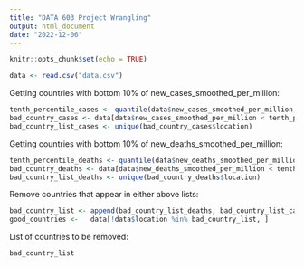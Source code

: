 ```yaml
---
title: "DATA 603 Project Wrangling"
output: html_document
date: "2022-12-06"
---
```


```r
knitr::opts_chunk$set(echo = TRUE)
```

```r
data <- read.csv("data.csv")
```

Getting countries with bottom 10% of new_cases_smoothed_per_million:

```r
tenth_percentile_cases <- quantile(data$new_cases_smoothed_per_million, probs = 0.1, na.rm = TRUE)
bad_country_cases <- data[data$new_cases_smoothed_per_million < tenth_percentile,]
bad_country_list_cases <- unique(bad_country_cases$location)
```

Getting countries with bottom 10% of new_deaths_smoothed_per_million:

```r
tenth_percentile_deaths <- quantile(data$new_deaths_smoothed_per_million, probs = 0.1, na.rm = TRUE)
bad_country_deaths <- data[data$new_deaths_smoothed_per_million < tenth_percentile,]
bad_country_list_deaths <- unique(bad_country_deaths$location)
```


Remove countries that appear in either above lists:

```r
bad_country_list <- append(bad_country_list_deaths, bad_country_list_cases)
good_countries <-   data[!data$location %in% bad_country_list, ]
```

List of countries to be removed:
```r
bad_country_list
```


